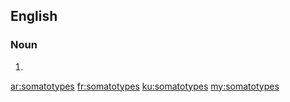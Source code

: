 ==English==

===Noun===
{{head|en|plural}}

# {{plural of|somatotype|lang=en|nocat=1}}

[[ar:somatotypes]]
[[fr:somatotypes]]
[[ku:somatotypes]]
[[my:somatotypes]]